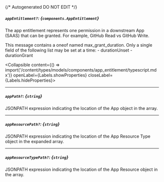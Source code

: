 {/* Autogenerated DO NOT EDIT  */}

##### `appEntitlement?`: *{`components.AppEntitlement`}*
The app entitlement represents one permission in a downstream App (SAAS) that can be granted. For example, GitHub Read vs GitHub Write.

This message contains a oneof named max_grant_duration. Only a single field of the following list may be set at a time:
  \- durationUnset
  \- durationGrant

<Collapsible content={() => import('/content/types/models/components/app_entitlement/typescript.mdx')} openLabel={Labels.showProperties} closeLabel={Labels.hideProperties}>
</Collapsible>

---
##### `appPath?`: *{`string`}*
JSONPATH expression indicating the location of the App object in the  array.

---
##### `appResourcePath?`: *{`string`}*
JSONPATH expression indicating the location of the App Resource Type object in the expanded array.

---
##### `appResourceTypePath?`: *{`string`}*
JSONPATH expression indicating the location of the App Resource object in the  array.


